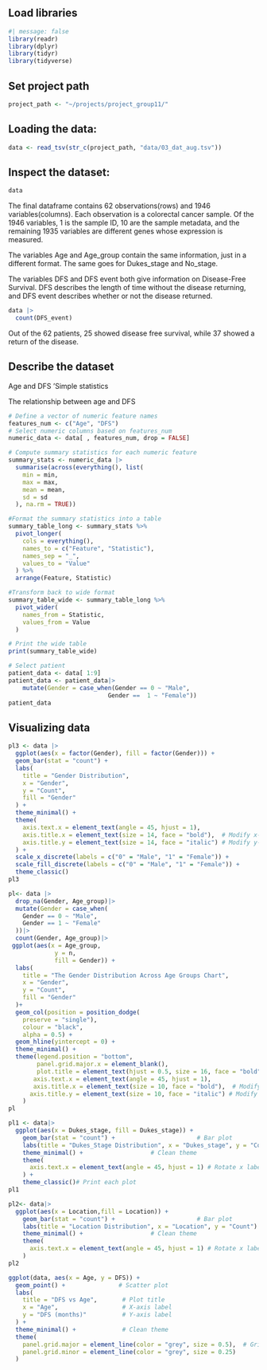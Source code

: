 ## Load libraries

```r
#| message: false
library(readr)
library(dplyr)
library(tidyr)
library(tidyverse)
```

## Set project path

```r
project_path <- "~/projects/project_group11/"
```

## Loading the data:

```r
data <- read_tsv(str_c(project_path, "data/03_dat_aug.tsv"))
```

## Inspect the dataset:

```r
data
```

The final dataframe contains 62 observations(rows) and 1946 variables(columns). Each observation is a colorectal cancer sample. Of the 1946 variables, 1 is the sample ID, 10 are the sample metadata, and the remaining 1935 variables are different genes whose expression is measured.

The variables Age and Age_group contain the same information, just in a different format. The same goes for Dukes_stage and No_stage.

The variables DFS and DFS event both give information on Disease-Free Survival. DFS describes the length of time without the disease returning, and DFS event describes whether or not the disease returned.

```r
data |>
  count(DFS_event)
```

Out of the 62 patients, 25 showed disease free survival, while 37 showed a return of the disease.

## Describe the dataset

Age and DFS 'Simple statistics

The relationship between age and DFS

```r
# Define a vector of numeric feature names
features_num <- c("Age", "DFS")
# Select numeric columns based on features_num
numeric_data <- data[ , features_num, drop = FALSE]

# Compute summary statistics for each numeric feature
summary_stats <- numeric_data |>
  summarise(across(everything(), list(
    min = min,
    max = max,
    mean = mean,
    sd = sd
  ), na.rm = TRUE))

#Format the summary statistics into a table
summary_table_long <- summary_stats %>%
  pivot_longer(
    cols = everything(),
    names_to = c("Feature", "Statistic"),
    names_sep = "_",
    values_to = "Value"
  ) %>%
  arrange(Feature, Statistic)

#Transform back to wide format
summary_table_wide <- summary_table_long %>%
  pivot_wider(
    names_from = Statistic,
    values_from = Value
  )

# Print the wide table
print(summary_table_wide)
```

```r
# Select patient 
patient_data <- data[ 1:9]
patient_data <- patient_data|>
    mutate(Gender = case_when(Gender == 0 ~ "Male",
                            Gender ==  1 ~ "Female"))
patient_data
```

## Visualizing data

```r
pl3 <- data |>
  ggplot(aes(x = factor(Gender), fill = factor(Gender))) + 
  geom_bar(stat = "count") +
  labs(
    title = "Gender Distribution", 
    x = "Gender", 
    y = "Count", 
    fill = "Gender"
  ) +
  theme_minimal() +
  theme(
    axis.text.x = element_text(angle = 45, hjust = 1), 
    axis.title.x = element_text(size = 14, face = "bold"),  # Modify x-axis title font size and make it bold
    axis.title.y = element_text(size = 14, face = "italic") # Modify y-axis title font size and make it italic
  ) +
  scale_x_discrete(labels = c("0" = "Male", "1" = "Female")) + 
  scale_fill_discrete(labels = c("0" = "Male", "1" = "Female")) +
  theme_classic()
pl3
```

```r
pl<- data |>
  drop_na(Gender, Age_group)|>
  mutate(Gender = case_when(
    Gender == 0 ~ "Male",
    Gender == 1 ~ "Female"
  ))|>
  count(Gender, Age_group)|>
 ggplot(aes(x = Age_group,
             y = n,
             fill = Gender)) +
  labs(
    title = "The Gender Distribution Across Age Groups Chart", 
    x = "Gender", 
    y = "Count", 
    fill = "Gender"
  )+
  geom_col(position = position_dodge(
    preserve = "single"),
    colour = "black",
    alpha = 0.5) +
  geom_hline(yintercept = 0) +
  theme_minimal() +
  theme(legend.position = "bottom",
        panel.grid.major.x = element_blank(),
        plot.title = element_text(hjust = 0.5, size = 16, face = "bold"),
       axis.text.x = element_text(angle = 45, hjust = 1), 
       axis.title.x = element_text(size = 10, face = "bold"),  # Modify x-axis title font size and make it bold
      axis.title.y = element_text(size = 10, face = "italic") # Modify y-axis title font size and make it italic
    )
pl
```

```r
pl1 <- data|>
  ggplot(aes(x = Dukes_stage, fill = Dukes_stage)) +
    geom_bar(stat = "count") +                       # Bar plot
    labs(title = "Dukes_Stage Distribution", x = "Dukes_stage", y = "Count") + # Labels
    theme_minimal() +                   # Clean theme
    theme(
      axis.text.x = element_text(angle = 45, hjust = 1) # Rotate x labels for better readability
    ) +
    theme_classic()# Print each plot
pl1
```

```r
pl2<- data|>
  ggplot(aes(x = Location,fill = Location)) +
    geom_bar(stat = "count") +                       # Bar plot
    labs(title = "Location Distribution", x = "Location", y = "Count") + # Labels
    theme_minimal() +                   # Clean theme
    theme(
      axis.text.x = element_text(angle = 45, hjust = 1) # Rotate x labels for better readability
    ) 
pl2
```

```r
ggplot(data, aes(x = Age, y = DFS)) +
  geom_point() +               # Scatter plot
  labs(
    title = "DFS vs Age",       # Plot title
    x = "Age",                  # X-axis label
    y = "DFS (months)"          # Y-axis label
  ) +
  theme_minimal() +             # Clean theme
  theme(
    panel.grid.major = element_line(color = "grey", size = 0.5),  # Grid lines
    panel.grid.minor = element_line(color = "grey", size = 0.25)
  )
```
